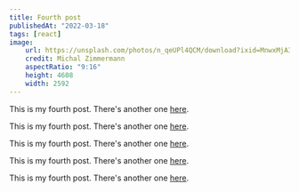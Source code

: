 ```yaml
---
title: Fourth post
publishedAt: "2022-03-18"
tags: [react]
image:
    url: https://unsplash.com/photos/n_qeUPl4QCM/download?ixid=MnwxMjA3fDB8MXxzZWFyY2h8MXx8OSUzQTE2fHwwfHx8fDE2Mzc0ODU2Nzc&force=true
    credit: Michal Zimmermann
    aspectRatio: "9:16"
    height: 4608
    width: 2592
---
```


This is my fourth post. There's another one [here](/posts/second-post).

This is my fourth post. There's another one [here](/posts/second-post).

This is my fourth post. There's another one [here](/posts/second-post).

This is my fourth post. There's another one [here](/posts/second-post).

This is my fourth post. There's another one [here](/posts/second-post).

